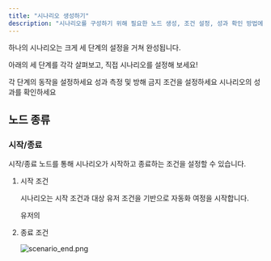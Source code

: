 ```yaml
---
title: "시나리오 생성하기"
description: "시나리오를 구성하기 위해 필요한 노드 생성, 조건 설정, 성과 확인 방법에 대해 알아보세요!"
---
```


하나의 시나리오는 크게 세 단계의 설정을 거쳐 완성됩니다.

아래의 세 단계를 각각 살펴보고, 직접 시나리오를 설정해 보세요\!

<Card title="노드 생성하기" icon="share-nodes" color="#2f7cb3">
  각 단계의 동작을 설정하세요
</Card>

<Card title="글로벌 조건 설정하기" icon="gear" color="#2f7cb3">
  성과 측정 및 방해 금지 조건을 설정하세요
</Card>

<Card title="성과 확인하기" icon="circle-check" color="#2f7cb3">
  시나리오의 성과를 확인하세요
</Card>

## 노드 종류

### 시작/종료

시작/종료 노드를 통해 시나리오가 시작하고 종료하는 조건을 설정할 수 있습니다.

1. 시작 조건

   시나리오는 시작 조건과 대상 유저 조건을 기반으로 자동화 여정을 시작합니다.

   유저의
2. 종료 조건

   ![scenario_end.png](/images/scenario_end.png)